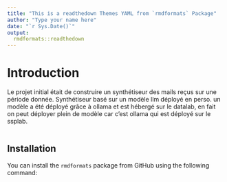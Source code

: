 ```yaml
---
title: "This is a readthedown Themes YAML from `rmdformats` Package"
author: "Type your name here"
date: "`r Sys.Date()`"
output: 
  rmdformats::readthedown
---
```


# Introduction

Le projet initial était de construire un synthétiseur des mails reçus sur une période donnée.
Synthétiseur basé sur un modèle llm déployé en perso.
un modèle a été déployé grâce à ollama et est hébergé sur le datalab, en fait on peut déployer plein de modèle car c'est ollama qui est déployé sur le ssplab.

```r

```




## Installation

You can install the `rmdformats` package from GitHub using the following command:

